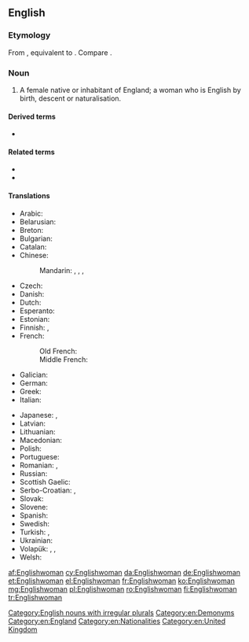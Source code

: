 ==English==

===Etymology===
From {{inh|en|enm|Englishwoman}}, equivalent to {{compound|en|English|woman}}. Compare {{m|en|Englishman}}.

===Noun===
{{en-noun|Englishwomen}}

# A female native or inhabitant of England; a woman who is English by birth, descent or naturalisation.

====Derived terms====
* {{l|en|English rose}}

====Related terms====
* {{l|en|English}}
* {{l|en|Englishman}}

====Translations====
{{trans-top|a female native or inhabitant of England}}
* Arabic: {{t+|ar|إِنْجِلِيزِيَّة|f|tr=ʾingilīziyya}}
* Belarusian: {{t|be|англійка|f|tr=anhlíjka}}
* Breton: {{t+|br|Saozez|f}}
* Bulgarian: {{t|bg|англичанка|f|tr=angličánka}}
* Catalan: {{t+|ca|anglesa|f}}
* Chinese:
*: Mandarin: {{t+|cmn|英國人|sc=Hani}}, {{t+|cmn|英国人|tr=Yīngguórén|sc=Hani}} {{qualifier|male or female}}, {{t|cmn|英國女子|sc=Hani}}, {{t|cmn|英国女子|tr=Yīngguó nǚzǐ|sc=Hani}}
* Czech: {{t+|cs|Angličanka|f}}
* Danish: {{t|da|englænderinde|c}}
* Dutch: {{t+|nl|Engelse|f}}
* Esperanto: {{t|eo|Anglino}}
* Estonian: {{t|et|inglanna}}
* Finnish: {{t+|fi|englantilainen}} {{t+|fi|nainen}}, {{t|fi|englannitar}}
* French: {{t+|fr|Anglaise|f}}
*: Old French: {{t|fro|Angloise|f}}
*: Middle French: {{t|frm|Angloise|f}}
* Galician: {{t|gl|inglesa|f}}
* German: {{t+|de|Engländerin|f}}
* Greek: {{t+|el|Αγγλίδα|f}}
* Italian: {{t+|it|inglese|f}}
{{trans-mid}}
* Japanese: {{t+|ja|イギリス人|tr=Igirisú-jin}} {{qualifier|male or female}}, {{t|ja|英国婦人|tr=えいこくふじん, Eikoku-fujin}}
* Latvian: {{t|lv|angliete}}
* Lithuanian: {{t+|lt|anglė|f}}
* Macedonian: {{t|mk|Англичанка|f|tr=Anglíčanka}}
* Polish: {{t+|pl|Angielka|f}}
* Portuguese: {{t+|pt|inglesa|f}}
* Romanian: {{t|ro|Englezoaică|f}}, {{t|ro|Engleză|f}}
* Russian: {{t+|ru|англича́нка|f}}
* Scottish Gaelic: {{t|gd|Ban-Sasannach|f}}
* Serbo-Croatian: {{t|sh|Енглескиња|f|sc=Cyrl}}, {{t|sh|Engleskinja|f}}
* Slovak: {{t+|sk|Angličanka|f}}
* Slovene: {{t|sl|Angléžinja|f}}
* Spanish: {{t+|es|inglesa|f}}
* Swedish: {{t+|sv|engelska|c}}
* Turkish: {{t|tr|İngiliz kadın}}, {{t|tr|İngiliz karısı}}
* Ukrainian: {{t|uk|англійка|f|tr=anhlíjka}}
* Volapük: {{qualifier|♂♀}} {{t+|vo|Linglänan}}, {{qualifier|♂}} {{t|vo|hi-Linglänan}}, {{qualifier|♀}} {{t|vo|ji-Linglänan}}
* Welsh: {{t+|cy|Saesnes|f}}
{{trans-bottom}}

[[Category:English nouns with irregular plurals]]
[[Category:en:Demonyms]]
[[Category:en:England]]
[[Category:en:Nationalities]]
[[Category:en:United Kingdom]]

[[af:Englishwoman]]
[[cy:Englishwoman]]
[[da:Englishwoman]]
[[de:Englishwoman]]
[[et:Englishwoman]]
[[el:Englishwoman]]
[[fr:Englishwoman]]
[[ko:Englishwoman]]
[[mg:Englishwoman]]
[[pl:Englishwoman]]
[[ro:Englishwoman]]
[[fi:Englishwoman]]
[[tr:Englishwoman]]